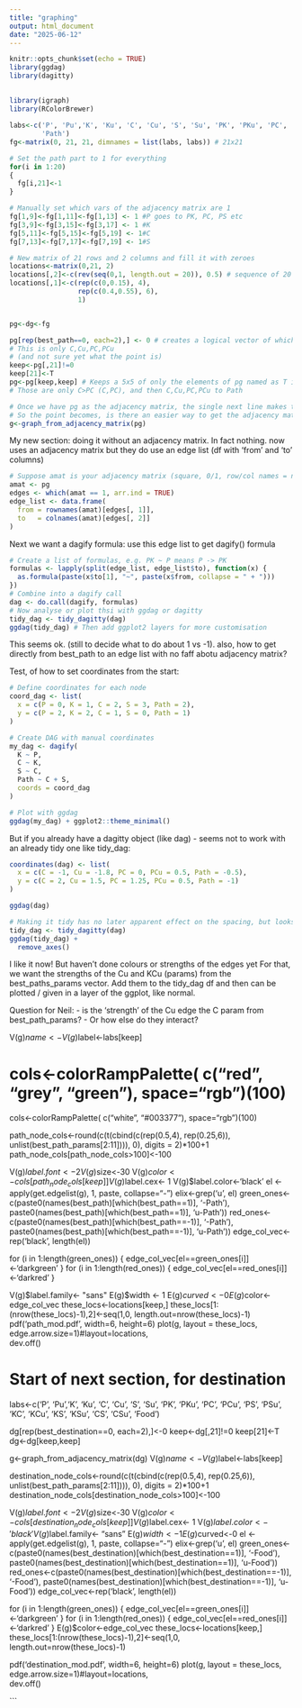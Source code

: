 ```yaml
---
title: "graphing"
output: html_document
date: "2025-06-12"
---
```


```r
knitr::opts_chunk$set(echo = TRUE)
library(ggdag)
library(dagitty)
```

## 




```r
library(igraph)
library(RColorBrewer)

labs<-c('P', 'Pu','K', 'Ku', 'C', 'Cu', 'S', 'Su', 'PK', 'PKu', 'PC', 'PCu', 'PS', 'PSu', 'KC', 'KCu', 'KS', 'KSu', 'CS', 'CSu',
        'Path')
fg<-matrix(0, 21, 21, dimnames = list(labs, labs)) # 21x21

# Set the path part to 1 for everything
for(i in 1:20)
{
  fg[i,21]<-1
}

# Manually set which vars of the adjacency matrix are 1
fg[1,9]<-fg[1,11]<-fg[1,13] <- 1 #P goes to PK, PC, PS etc
fg[3,9]<-fg[3,15]<-fg[3,17] <- 1 #K
fg[5,11]<-fg[5,15]<-fg[5,19] <- 1#C
fg[7,13]<-fg[7,17]<-fg[7,19] <- 1#S

# New matrix of 21 rows and 2 columns and fill it with zeroes
locations<-matrix(0,21, 2) 
locations[,2]<-c(rev(seq(0,1, length.out = 20)), 0.5) # sequence of 20 equally spaced numbers and reverses it, then adds 0.5. seems unrelated to the 'out' from before)
locations[,1]<-c(rep(c(0,0.15), 4),
                 rep(c(0.4,0.55), 6),
                 1)


pg<-dg<-fg

pg[rep(best_path==0, each=2),] <- 0 # creates a logical vector of which elements of best_path are 0, then repeats it twice, then selects rows of the matrix corresponding to what is meant to be 0, then sets columns of these to zero.
# This is only C,Cu,PC,PCu
# (and not sure yet what the point is)
keep<-pg[,21]!=0
keep[21]<-T
pg<-pg[keep,keep] # Keeps a 5x5 of only the elements of pg named as T in keep, then their values
# Those are only C>PC (C,PC), and then C,Cu,PC,PCu to Path 

# Once we have pg as the adjacency matrix, the single next line makes the graph, and everything after that is modifying it.
# So the point becomes, is there an easier way to get the adjacency matrix from what we know?
g<-graph_from_adjacency_matrix(pg)
```

My new section: doing it without an adjacency matrix.
In fact nothing. now uses an adjacency matrix but they do use an edge list (df with 'from' and 'to' columns)

```r
# Suppose amat is your adjacency matrix (square, 0/1, row/col names = node names)
amat <- pg
edges <- which(amat == 1, arr.ind = TRUE)
edge_list <- data.frame(
  from = rownames(amat)[edges[, 1]],
  to   = colnames(amat)[edges[, 2]]
)

```

Next we want a dagify formula: use this edge list to get dagify() formula

```r
# Create a list of formulas, e.g. PK ~ P means P -> PK
formulas <- lapply(split(edge_list, edge_list$to), function(x) {
  as.formula(paste(x$to[1], "~", paste(x$from, collapse = " + ")))
})
# Combine into a dagify call
dag <- do.call(dagify, formulas)
# Now analyse or plot thsi with ggdag or dagitty
tidy_dag <- tidy_dagitty(dag)
ggdag(tidy_dag) # Then add ggplot2 layers for more customisation
```

This seems ok. (still to decide what to do about 1 vs -1). 
also, how to get directly from best_path to an edge list with no faff abotu adjacency matrix?

Test, of how to set coordinates from the start:

```r
# Define coordinates for each node
coord_dag <- list(
  x = c(P = 0, K = 1, C = 2, S = 3, Path = 2),
  y = c(P = 2, K = 2, C = 1, S = 0, Path = 1)
)

# Create DAG with manual coordinates
my_dag <- dagify(
  K ~ P,
  C ~ K,
  S ~ C,
  Path ~ C + S,
  coords = coord_dag
)

# Plot with ggdag
ggdag(my_dag) + ggplot2::theme_minimal()

```

But if you already have a dagitty object (like dag) - seems not to work with an already tidy one like tidy_dag:

```r
coordinates(dag) <- list(
  x = c(C = -1, Cu = -1.8, PC = 0, PCu = 0.5, Path = -0.5),
  y = c(C = 2, Cu = 1.5, PC = 1.25, PCu = 0.5, Path = -1)
)

ggdag(dag)

# Making it tidy has no later apparent effect on the spacing, but looks like we need it for setting the colours
tidy_dag <- tidy_dagitty(dag)
ggdag(tidy_dag) +
  remove_axes()

```

I like it now! But haven't done colours or strengths of the edges yet
For that, we want the strengths of the Cu and KCu (params) from the best_paths_params vector. Add them to the tidy_dag df and then can be plotted / given in a layer of the ggplot, like normal.

Question for Neil:
- is the 'strength' of the Cu edge the C param from best_path_params?
- Or how else do they interact?

V(g)$name<-V(g)$label<-labs[keep]

# cols<-colorRampPalette( c("red", "grey", "green"), space="rgb")(100)
cols<-colorRampPalette( c("white", "#003377"), space="rgb")(100)

path_node_cols<-round(c(t(cbind(c(rep(0.5,4), rep(0.25,6)), unlist(best_path_params[2:11]))), 0), digits = 2)*100+1
path_node_cols[path_node_cols>100]<-100

V(g)$label.font<-2
V(g)$size<-30
V(g)$color<-cols[path_node_cols[keep]]
V(g)$label.cex<- 1
V(g)$label.color<-'black'
el <- apply(get.edgelist(g), 1, paste, collapse="-")
elix<-grep('u', el)
green_ones<-c(paste0(names(best_path)[which(best_path==1)], '-Path'), paste0(names(best_path)[which(best_path==1)], 'u-Path'))
red_ones<-c(paste0(names(best_path)[which(best_path==-1)], '-Path'), paste0(names(best_path)[which(best_path==-1)], 'u-Path'))
edge_col_vec<-rep('black', length(el))

for (i in 1:length(green_ones))
{
  edge_col_vec[el==green_ones[i]]<-'darkgreen'
}
for (i in 1:length(red_ones))
{
  edge_col_vec[el==red_ones[i]]<-'darkred'
}

V(g)$label.family<- "sans"
E(g)$width <- 1
E(g)$curved<-0
E(g)$color<-edge_col_vec
these_locs<-locations[keep,]
these_locs[1:(nrow(these_locs)-1),2]<-seq(1,0, length.out=nrow(these_locs)-1)
pdf('path_mod.pdf', width=6, height=6)
plot(g, layout = these_locs, edge.arrow.size=1)#layout=locations,  
dev.off()


# Start of next section, for destination

labs<-c('P', 'Pu','K', 'Ku', 'C', 'Cu', 'S', 'Su', 'PK', 'PKu', 'PC', 'PCu', 'PS', 'PSu', 'KC', 'KCu', 'KS', 'KSu', 'CS', 'CSu',
        'Food')

dg[rep(best_destination==0, each=2),]<-0
keep<-dg[,21]!=0
keep[21]<-T
dg<-dg[keep,keep]

g<-graph_from_adjacency_matrix(dg)
V(g)$name<-V(g)$label<-labs[keep]


destination_node_cols<-round(c(t(cbind(c(rep(0.5,4), rep(0.25,6)), unlist(best_path_params[2:11]))), 0), digits = 2)*100+1
destination_node_cols[destination_node_cols>100]<-100

V(g)$label.font<-2
V(g)$size<-30
V(g)$color<-cols[destination_node_cols[keep]]
V(g)$label.cex<- 1
V(g)$label.color<-'black'
V(g)$label.family<- "sans"
E(g)$width <- 1
E(g)$curved<-0
el <- apply(get.edgelist(g), 1, paste, collapse="-")
elix<-grep('u', el)
green_ones<-c(paste0(names(best_destination)[which(best_destination==1)], '-Food'), paste0(names(best_destination)[which(best_destination==1)], 'u-Food'))
red_ones<-c(paste0(names(best_destination)[which(best_destination==-1)], '-Food'), paste0(names(best_destination)[which(best_destination==-1)], 'u-Food'))
edge_col_vec<-rep('black', length(el))

for (i in 1:length(green_ones))
{
  edge_col_vec[el==green_ones[i]]<-'darkgreen'
}
for (i in 1:length(red_ones))
{
  edge_col_vec[el==red_ones[i]]<-'darkred'
}
E(g)$color<-edge_col_vec
these_locs<-locations[keep,]
these_locs[1:(nrow(these_locs)-1),2]<-seq(1,0, length.out=nrow(these_locs)-1)

pdf('destination_mod.pdf', width=6, height=6)
plot(g, layout = these_locs, edge.arrow.size=1)#layout=locations,  
dev.off()

```